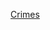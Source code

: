 {{Portal|俄羅斯}}
{{Year by category
|m=2
|c=0
|d=1
|y=4
|cat=俄羅斯罪案
|sortkey=Russia
|parent=俄羅斯各年罪案
|subcat=2014年各國罪案
}}

[[Category:2014年俄罗斯|Crimes]]